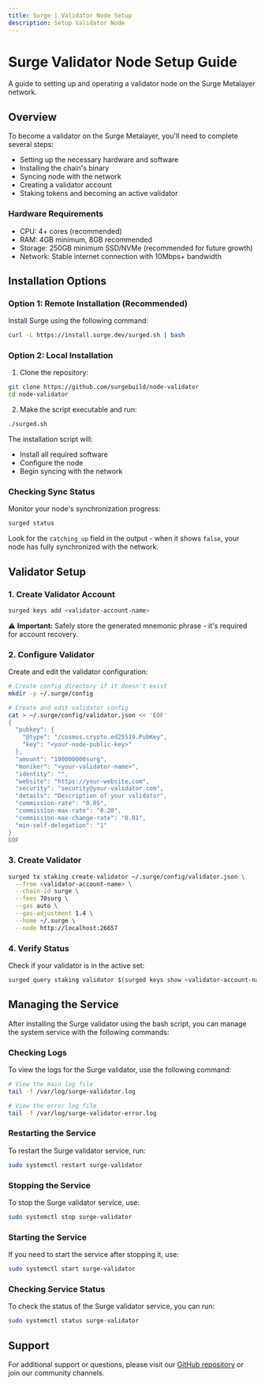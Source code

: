 ```yaml
---
title: Surge | Validator Node Setup
description: Setup Validator Node
---
```


# Surge Validator Node Setup Guide

A guide to setting up and operating a validator node on the Surge Metalayer network.

## Overview

To become a validator on the Surge Metalayer, you'll need to complete several steps:

- Setting up the necessary hardware and software
- Installing the chain's binary
- Syncing node with the network
- Creating a validator account
- Staking tokens and becoming an active validator

### Hardware Requirements

- CPU: 4+ cores (recommended)
- RAM: 4GB minimum, 8GB recommended
- Storage: 250GB minimum SSD/NVMe (recommended for future growth)
- Network: Stable internet connection with 10Mbps+ bandwidth

## Installation Options

### Option 1: Remote Installation (Recommended)

Install Surge using the following command:

```bash
curl -L https://install.surge.dev/surged.sh | bash
```

### Option 2: Local Installation

1. Clone the repository:

```bash
git clone https://github.com/surgebuild/node-validator
cd node-validator
```

2. Make the script executable and run:

```bash
./surged.sh
```

The installation script will:

- Install all required software
- Configure the node
- Begin syncing with the network

### Checking Sync Status

Monitor your node's synchronization progress:

```bash
surged status
```

Look for the `catching_up` field in the output - when it shows `false`, your node has fully synchronized with the network.

## Validator Setup

### 1. Create Validator Account

```bash
surged keys add <validator-account-name>
```

⚠️ **Important:** Safely store the generated mnemonic phrase - it's required for account recovery.

### 2. Configure Validator

Create and edit the validator configuration:

```bash
# Create config directory if it doesn't exist
mkdir -p ~/.surge/config

# Create and edit validator config
cat > ~/.surge/config/validator.json << 'EOF'
{
  "pubkey": {
    "@type": "/cosmos.crypto.ed25519.PubKey",
    "key": "<your-node-public-key>"
  },
  "amount": "100000000surg",
  "moniker": "<your-validator-name>",
  "identity": "",
  "website": "https://your-website.com",
  "security": "security@your-validator.com",
  "details": "Description of your validator",
  "commission-rate": "0.05",
  "commission-max-rate": "0.20",
  "commission-max-change-rate": "0.01",
  "min-self-delegation": "1"
}
EOF
```

### 3. Create Validator

```bash
surged tx staking create-validator ~/.surge/config/validator.json \
  --from <validator-account-name> \
  --chain-id surge \
  --fees 70surg \
  --gas auto \
  --gas-adjustment 1.4 \
  --home ~/.surge \
  --node http://localhost:26657
```

### 4. Verify Status

Check if your validator is in the active set:

```bash
surged query staking validator $(surged keys show <validator-account-name> --bech val -a)
```

## Managing the Service

After installing the Surge validator using the bash script, you can manage the system service with the following commands:

### Checking Logs

To view the logs for the Surge validator, use the following command:

```bash
# View the main log file
tail -f /var/log/surge-validator.log

# View the error log file
tail -f /var/log/surge-validator-error.log
```

### Restarting the Service

To restart the Surge validator service, run:

```bash
sudo systemctl restart surge-validator
```

### Stopping the Service

To stop the Surge validator service, use:

```bash
sudo systemctl stop surge-validator
```

### Starting the Service

If you need to start the service after stopping it, use:

```bash
sudo systemctl start surge-validator
```

### Checking Service Status

To check the status of the Surge validator service, you can run:

```bash
sudo systemctl status surge-validator
```

## Support

For additional support or questions, please visit our [GitHub repository](https://github.com/surgebuild/surge-validator) or join our community channels.

